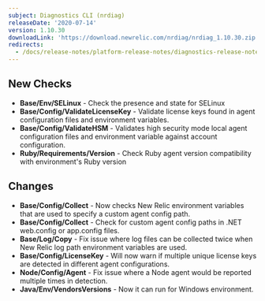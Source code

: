 ```yaml
---
subject: Diagnostics CLI (nrdiag)
releaseDate: '2020-07-14'
version: 1.10.30
downloadLink: 'https://download.newrelic.com/nrdiag/nrdiag_1.10.30.zip'
redirects:
  - /docs/release-notes/platform-release-notes/diagnostics-release-notes/new-relic-diagnostics-11036
---
```


## New Checks

* **Base/Env/SELinux** - Check the presence and state for SELinux
* **Base/Config/ValidateLicenseKey** - Validate license keys found in agent configuration files and environment variables.
* **Base/Config/ValidateHSM** - Validates high security mode local agent configuration files and environment variable against account configuration.
* **Ruby/Requirements/Version** - Check Ruby agent version compatibility with environment's Ruby version

## Changes

* **Base/Config/Collect** - Now checks New Relic environment variables that are used to specify a custom agent config path.
* **Base/Config/Collect** - Check for custom agent config paths in .NET web.config or app.config files.
* **Base/Log/Copy** - Fix issue where log files can be collected twice when New Relic log path environment variables are used.
* **Base/Config/LicenseKey** - Will now warn if multiple unique license keys are detected in different agent configurations.
* **Node/Config/Agent** - Fix issue where a Node agent would be reported multiple times in detection.
* **Java/Env/VendorsVersions** - Now it can run for Windows environment.
